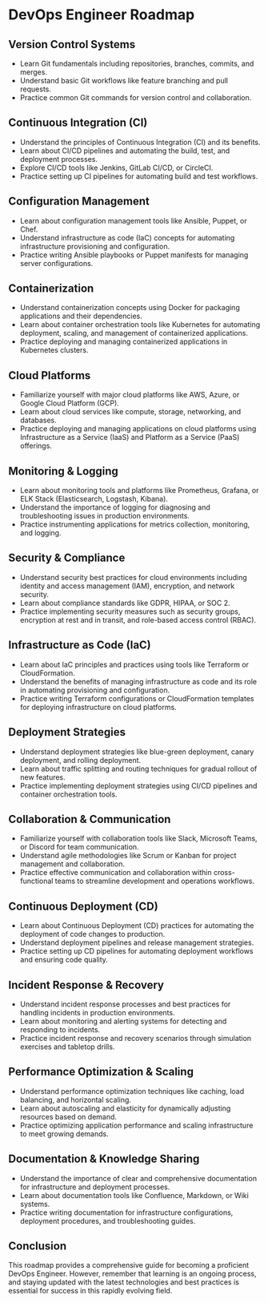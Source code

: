 # DevOps Engineer Roadmap

## Version Control Systems

- Learn Git fundamentals including repositories, branches, commits, and merges.
- Understand basic Git workflows like feature branching and pull requests.
- Practice common Git commands for version control and collaboration.

## Continuous Integration (CI)

- Understand the principles of Continuous Integration (CI) and its benefits.
- Learn about CI/CD pipelines and automating the build, test, and deployment processes.
- Explore CI/CD tools like Jenkins, GitLab CI/CD, or CircleCI.
- Practice setting up CI pipelines for automating build and test workflows.

## Configuration Management

- Learn about configuration management tools like Ansible, Puppet, or Chef.
- Understand infrastructure as code (IaC) concepts for automating infrastructure provisioning and configuration.
- Practice writing Ansible playbooks or Puppet manifests for managing server configurations.

## Containerization

- Understand containerization concepts using Docker for packaging applications and their dependencies.
- Learn about container orchestration tools like Kubernetes for automating deployment, scaling, and management of containerized applications.
- Practice deploying and managing containerized applications in Kubernetes clusters.

## Cloud Platforms

- Familiarize yourself with major cloud platforms like AWS, Azure, or Google Cloud Platform (GCP).
- Learn about cloud services like compute, storage, networking, and databases.
- Practice deploying and managing applications on cloud platforms using Infrastructure as a Service (IaaS) and Platform as a Service (PaaS) offerings.

## Monitoring & Logging

- Learn about monitoring tools and platforms like Prometheus, Grafana, or ELK Stack (Elasticsearch, Logstash, Kibana).
- Understand the importance of logging for diagnosing and troubleshooting issues in production environments.
- Practice instrumenting applications for metrics collection, monitoring, and logging.

## Security & Compliance

- Understand security best practices for cloud environments including identity and access management (IAM), encryption, and network security.
- Learn about compliance standards like GDPR, HIPAA, or SOC 2.
- Practice implementing security measures such as security groups, encryption at rest and in transit, and role-based access control (RBAC).

## Infrastructure as Code (IaC)

- Learn about IaC principles and practices using tools like Terraform or CloudFormation.
- Understand the benefits of managing infrastructure as code and its role in automating provisioning and configuration.
- Practice writing Terraform configurations or CloudFormation templates for deploying infrastructure on cloud platforms.

## Deployment Strategies

- Understand deployment strategies like blue-green deployment, canary deployment, and rolling deployment.
- Learn about traffic splitting and routing techniques for gradual rollout of new features.
- Practice implementing deployment strategies using CI/CD pipelines and container orchestration tools.

## Collaboration & Communication

- Familiarize yourself with collaboration tools like Slack, Microsoft Teams, or Discord for team communication.
- Understand agile methodologies like Scrum or Kanban for project management and collaboration.
- Practice effective communication and collaboration within cross-functional teams to streamline development and operations workflows.

## Continuous Deployment (CD)

- Learn about Continuous Deployment (CD) practices for automating the deployment of code changes to production.
- Understand deployment pipelines and release management strategies.
- Practice setting up CD pipelines for automating deployment workflows and ensuring code quality.

## Incident Response & Recovery

- Understand incident response processes and best practices for handling incidents in production environments.
- Learn about monitoring and alerting systems for detecting and responding to incidents.
- Practice incident response and recovery scenarios through simulation exercises and tabletop drills.

## Performance Optimization & Scaling

- Understand performance optimization techniques like caching, load balancing, and horizontal scaling.
- Learn about autoscaling and elasticity for dynamically adjusting resources based on demand.
- Practice optimizing application performance and scaling infrastructure to meet growing demands.

## Documentation & Knowledge Sharing

- Understand the importance of clear and comprehensive documentation for infrastructure and deployment processes.
- Learn about documentation tools like Confluence, Markdown, or Wiki systems.
- Practice writing documentation for infrastructure configurations, deployment procedures, and troubleshooting guides.

## Conclusion

This roadmap provides a comprehensive guide for becoming a proficient DevOps Engineer. However, remember that learning is an ongoing process, and staying updated with the latest technologies and best practices is essential for success in this rapidly evolving field.
